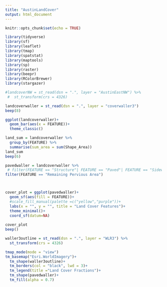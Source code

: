 ```yaml
---
title: "AustinLandCover"
output: html_document
---
```


```r
knitr::opts_chunk$set(echo = TRUE)
```

```r
library(tidyverse)
library(sf)
library(leaflet)
library(tmap)
library(spatstat)
library(maptools)
library(sp)
library(raster)
library(beepr)
library(RColorBrewer)
library(stargazer)
```

```r
#landcoverNW = st_read(dsn = ".", layer = "AustinEastNW") %>% 
 #  st_transform(crs = 4326)

landcoverwaller = st_read(dsn = ".", layer = "coverwaller3")
beep(8)
```

```r
ggplot(landcoverwaller)+
  geom_bar(aes(x = FEATURE))+
  theme_classic()
```

```r
land_sum = landcoverwaller %>% 
  group_by(FEATURE) %>% 
  summarise(sum_area = sum(Shape_Area))
land_sum
beep(6)
```



```r

pavedwaller = landcoverwaller %>% 
 # filter(FEATURE == "Structure"| FEATURE == "Paved"| FEATURE == "Sidewalk"| FEATURE == "Paved Parking")
filter(FEATURE == "Remaining Pervious Area")



cover_plot = ggplot(pavedwaller)+
  geom_sf(aes(fill = FEATURE))+
  #scale_fill_manual(palette =c("yellow","purple"))+
  labs(x = "", y = "", title = "Land Cover Features")+
  theme_minimal()+
  coord_sf(datum=NA)
  
cover_plot 
beep()

```

```r

waller3outline = st_read(dsn = ".", layer = "WLR3") %>% 
  st_transform(crs = 4326)

tmap_mode(mode = "view")
tm_basemap("Esri.WorldImagery")+
  tm_shape(waller3outline)+
  tm_borders(col = "black", lwd = 3)+
  tm_legend(title ="Land Cover Fractions")+
  tm_shape(pavedwaller)+
  tm_fill(alpha = 0.7)
 
```

